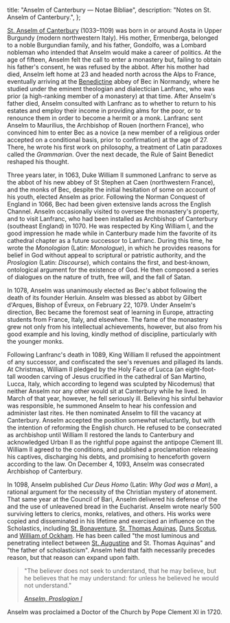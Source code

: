   title: "Anselm of Canterbury — Notae Bibliae",
  description: "Notes on St. Anselm of Canterbury.",
};

<Initial text="Anselm of Canterbury" />

[St. Anselm of Canterbury](/glossary/names#anselm) (1033–1109) was born in or around Aosta in Upper Burgundy (modern northwestern Italy). His mother, Ermenberga, belonged to a noble Burgundian family, and his father, Gondolfo, was a Lombard nobleman who intended that Anselm would make a career of politics. At the age of fifteen, Anselm felt the call to enter a monastery but, failing to obtain his father's consent, he was refused by the abbot. After his mother had died, Anselm left home at 23 and headed north across the Alps to France, eventually arriving at the [Benedictine](/people/saints/medieval/benedict-of-nursia) abbey of Bec in Normandy, where he studied under the eminent theologian and dialectician Lanfranc, who was prior (a high-ranking member of a monastery) at that time. After Anselm's father died, Anselm consulted with Lanfranc as to whether to return to his estates and employ their income in providing alms for the poor, or to renounce them in order to become a hermit or a monk. Lanfranc sent Anselm to Maurilius, the Archbishop of Rouen (northern France), who convinced him to enter Bec as a novice (a new member of a religious order accepted on a conditional basis, prior to confirmation) at the age of 27. There, he wrote his first work on philosophy, a treatment of Latin paradoxes called the *Grammarian*. Over the next decade, the Rule of Saint Benedict reshaped his thought.

Three years later, in 1063, Duke William II summoned Lanfranc to serve as the abbot of his new abbey of St Stephen at Caen (northwestern France), and the monks of Bec, despite the initial hesitation of some on account of his youth, elected Anselm as prior. Following the Norman Conquest of England in 1066, Bec had been given extensive lands across the English Channel. Anselm occasionally visited to oversee the monastery's property, and to visit Lanfranc, who had been installed as Archbishop of Canterbury (southeast England) in 1070. He was respected by King William I, and the good impression he made while in Canterbury made him the favorite of its cathedral chapter as a future successor to Lanfranc. During this time, he wrote the *Monologion* (Latin: *Monologue*), in which he provides reasons for belief in God without appeal to scriptural or patristic authority, and the *Proslogion* (Latin: *Discourse*), which contains the first, and best-known, ontological argument for the existence of God. He then composed a series of dialogues on the nature of truth, free will, and the fall of Satan.

In 1078, Anselm was unanimously elected as Bec's abbot following the death of its founder Herluin. Anselm was blessed as abbot by Gilbert d'Arques, Bishop of Évreux, on February 22, 1079. Under Anselm's direction, Bec became the foremost seat of learning in Europe, attracting students from France, Italy, and elsewhere. The fame of the monastery grew not only from his intellectual achievements, however, but also from his good example and his loving, kindly method of discipline, particularly with the younger monks.

Following Lanfranc's death in 1089, King William II refused the appointment of any successor, and confiscated the see's revenues and pillaged its lands. At Christmas, William II pledged by the Holy Face of Lucca (an eight-foot-tall wooden carving of Jesus crucified in the cathedral of San Martino, Lucca, Italy, which according to legend was sculpted by Nicodemus) that neither Anselm nor any other would sit at Canterbury while he lived. In March of that year, however, he fell seriously ill. Believing his sinful behavior was responsible, he summoned Anselm to hear his confession and administer last rites. He then nominated Anselm to fill the vacancy at Canterbury. Anselm accepted the position somewhat reluctantly, but with the intention of reforming the English church. He refused to be consecrated as archbishop until William II restored the lands to Canterbury and acknowledged Urban II as the rightful pope against the antipope Clement III. William II agreed to the conditions, and published a proclamation releasing his captives, discharging his debts, and promising to henceforth govern according to the law. On December 4, 1093, Anselm was consecrated Archbishop of Canterbury.

In 1098, Anselm published *Cur Deus Homo* (Latin: *Why God was a Man*), a rational argument for the necessity of the Christian mystery of atonement. That same year at the Council of Bari, Anselm delivered his defense of the *<Definition lang="latin" anchor="filioque" text="Filioque" />* and the use of unleavened bread in the Eucharist. Anselm wrote nearly 500 surviving letters to clerics, monks, relatives, and others. His works were copied and disseminated in his lifetime and exercised an influence on the Scholastics, including [St. Bonaventure](/people/saints/medieval/bonaventure-of-bagone), [St. Thomas Aquinas](/people/saints/medieval/thomas-aquinas), [Duns Scotus](/people/scholars/duns-scotus), and [William of Ockham](/people/scholars/william-of-ockham). He has been called "the most luminous and penetrating intellect between [St. Augustine](/people/saints/latin-fathers/augustine-of-hippo) and St. Thomas Aquinas" and "the father of scholasticism". Anselm held that faith necessarily precedes reason, but that reason can expand upon faith.

> "The believer does not seek to understand, that he may believe, but he believes that he may understand: for unless he believed he would not understand."
>
> <cite>[Anselm, *Proslogion I*](https://sourcebooks.fordham.edu/basis/anselm-proslogium.asp#CHAPTER%20I)</cite>

Anselm was proclaimed a Doctor of the Church by Pope Clement XI in 1720.
